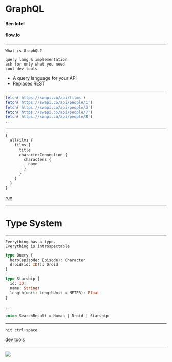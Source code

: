 
# GraphQL
#### Ben Iofel
#### flow.io

---

```notes
What is GraphQL?

query lang & implementation
ask for only what you need
cool dev tools
```

- A query language for your API
- Replaces REST

---

```js
fetch('https://swapi.co/api/films')
fetch('https://swapi.co/api/people/1')
fetch('https://swapi.co/api/people/3')
fetch('https://swapi.co/api/people/7')
fetch('https://swapi.co/api/people/8')
...
```

---

<Box fontSize={25}>

```graphql
{
  allFilms {
    films {
      title
      characterConnection {
        characters {
          name
        }
      }
    }
  }
}
```

</Box>

<a href="https://graphql.github.io/swapi-graphql/?query=%7B%0A%20%20allFilms%20%7B%0A%20%20%20%20films%20%7B%0A%20%20%20%20%20%20title%0A%20%20%20%20%20%20characterConnection%20%7B%0A%20%20%20%20%20%20%20%20characters%20%7B%0A%20%20%20%20%20%20%20%20%20%20name%0A%20%20%20%20%20%20%20%20%7D%0A%20%20%20%20%20%20%7D%0A%20%20%20%20%7D%0A%20%20%7D%0A%7D%0A" target="_blank">run</a>

---

# Type System

---

```notes
Everything has a type.
Everything is introspectable
```

```graphql
type Query {
  hero(episode: Episode): Character
  droid(id: ID!): Droid
}

type Starship {
  id: ID!
  name: String!
  length(unit: LengthUnit = METER): Float
}

...

union SearchResult = Human | Droid | Starship
```

---

```notes
hit ctrl+space
```

<a href="https://graphql.github.io/swapi-graphql/" target="_blank">dev tools</a>

---

![](gqlpg.png)
